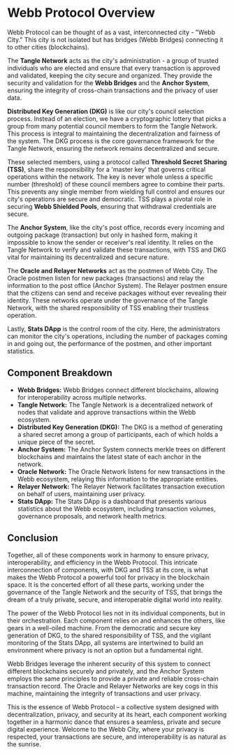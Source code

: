 # Webb Protocol Overview

Webb Protocol can be thought of as a vast, interconnected city - "Webb City." This city is not isolated but has bridges (Webb Bridges) connecting it to other cities (blockchains).

The **Tangle Network** acts as the city's administration - a group of trusted individuals who are elected and ensure that every transaction is approved and validated, keeping the city secure and organized. They provide the security and validation for the **Webb Bridges** and the **Anchor System**, ensuring the integrity of cross-chain transactions and the privacy of user data.

**Distributed Key Generation (DKG)** is like our city's council selection process. Instead of an election, we have a cryptographic lottery that picks a group from many potential council members to form the Tangle Network. This process is integral to maintaining the decentralization and fairness of the system. The DKG process is the core governance framework for the Tangle Network, ensuring the network remains decentralized and secure.

These selected members, using a protocol called **Threshold Secret Sharing (TSS)**, share the responsibility for a 'master key' that governs critical operations within the network. The key is never whole unless a specific number (threshold) of these council members agree to combine their parts. This prevents any single member from wielding full control and ensures our city's operations are secure and democratic. TSS plays a pivotal role in securing **Webb Shielded Pools**, ensuring that withdrawal credentials are secure.

The **Anchor System**, like the city's post office, records every incoming and outgoing package (transaction) but only in hashed form, making it impossible to know the sender or receiver's real identity. It relies on the Tangle Network to verify and validate these transactions, with TSS and DKG vital for maintaining its decentralized and secure nature.

The **Oracle and Relayer Networks** act as the postmen of Webb City. The Oracle postmen listen for new packages (transactions) and relay the information to the post office (Anchor System). The Relayer postmen ensure that the citizens can send and receive packages without ever revealing their identity. These networks operate under the governance of the Tangle Network, with the shared responsibility of TSS enabling their trustless operation.

Lastly, **Stats DApp** is the control room of the city. Here, the administrators can monitor the city's operations, including the number of packages coming in and going out, the performance of the postmen, and other important statistics.

## Component Breakdown

- **Webb Bridges:** Webb Bridges connect different blockchains, allowing for interoperability across multiple networks.
- **Tangle Network:** The Tangle Network is a decentralized network of nodes that validate and approve transactions within the Webb ecosystem.
- **Distributed Key Generation (DKG):** The DKG is a method of generating a shared secret among a group of participants, each of which holds a unique piece of the secret.
- **Anchor System:** The Anchor System connects merkle trees on different blockchains and maintains the latest state of each anchor in the network.
- **Oracle Network:** The Oracle Network listens for new transactions in the Webb ecosystem, relaying this information to the appropriate entities.
- **Relayer Network:** The Relayer Network facilitates transaction execution on behalf of users, maintaining user privacy.
- **Stats DApp:** The Stats DApp is a dashboard that presents various statistics about the Webb ecosystem, including transaction volumes, governance proposals, and network health metrics.

## Conclusion

Together, all of these components work in harmony to ensure privacy, interoperability, and efficiency in the Webb Protocol. This intricate interconnection of components, with DKG and TSS at its core, is what makes the Webb Protocol a powerful tool for privacy in the blockchain space. It is the concerted effort of all these parts, working under the governance of the Tangle Network and the security of TSS, that brings the dream of a truly private, secure, and interoperable digital world into reality.

The power of the Webb Protocol lies not in its individual components, but in their orchestration. Each component relies on and enhances the others, like gears in a well-oiled machine. From the democratic and secure key generation of DKG, to the shared responsibility of TSS, and the vigilant monitoring of the Stats DApp, all systems are intertwined to build an environment where privacy is not an option but a fundamental right.

Webb Bridges leverage the inherent security of this system to connect different blockchains securely and privately, and the Anchor System employs the same principles to provide a private and reliable cross-chain transaction record. The Oracle and Relayer Networks are key cogs in this machine, maintaining the integrity of transactions and user privacy.

This is the essence of Webb Protocol – a collective system designed with decentralization, privacy, and security at its heart, each component working together in a harmonic dance that ensures a seamless, private and secure digital experience. Welcome to the Webb City, where your privacy is respected, your transactions are secure, and interoperability is as natural as the sunrise.
